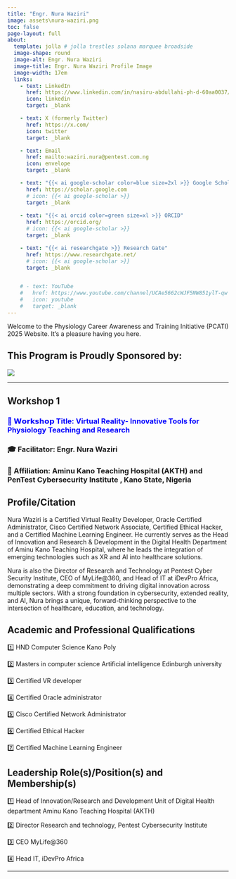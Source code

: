 ```yaml
---
title: "Engr. Nura Waziri"
image: assets\nura-waziri.png
toc: false
page-layout: full
about: 
  template: jolla # jolla trestles solana marquee broadside
  image-shape: round
  image-alt: Engr. Nura Waziri
  image-title: Engr. Nura Waziri Profile Image
  image-width: 17em
  links:
    - text: LinkedIn
      href: https://www.linkedin.com/in/nasiru-abdullahi-ph-d-60aa0037/
      icon: linkedin
      target: _blank

    - text: X (formerly Twitter)
      href: https://x.com/
      icon: twitter
      target: _blank

    - text: Email
      href: mailto:waziri.nura@pentest.com.ng
      icon: envelope
      target: _blank

    - text: "{{< ai google-scholar color=blue size=2xl >}} Google Scholar"
      href: https://scholar.google.com
      # icon: {{< ai google-scholar >}}
      target: _blank
    
    - text: "{{< ai orcid color=green size=xl >}} ORCID"
      href: https://orcid.org/
      # icon: {{< ai google-scholar >}}
      target: _blank

    - text: "{{< ai researchgate >}} Research Gate"
      href: https://www.researchgate.net/
      # icon: {{< ai google-scholar >}}
      target: _blank


    # - text: YouTube
    #   href: https://www.youtube.com/channel/UCAe5662cWJF5NW851ylT-qw
    #   icon: youtube
    #   target: _blank
---
```


Welcome to the Physiology Career Awareness and Training Initiative (PCATI) 2025 Website. It's a pleasure having you here.

## **This Program is Proudly Sponsored by:**

![](assets\the-physiological-society-logo.png)

------------------------------------------------------------------------

::: callout-note
## Workshop 1

### [💬 𝗪𝗼𝗿𝗸𝘀𝗵𝗼𝗽 Title: Virtual Reality- Innovative Tools for Physiology Teaching and Research]{style="color: blue"}

### 🎓 Facilitator: Engr. Nura Waziri

### 🏢 Affiliation: Aminu Kano Teaching Hospital (AKTH) and PenTest Cybersecurity Institute , Kano State, Nigeria
:::

## Profile/Citation

Nura Waziri is a Certified Virtual Reality Developer, Oracle Certified Administrator, Cisco Certified Network Associate, Certified Ethical Hacker, and a Certified Machine Learning Engineer. He currently serves as the Head of Innovation and Research & Development in the Digital Health Department of Aminu Kano Teaching Hospital, where he leads the integration of emerging technologies such as XR and AI into healthcare solutions.

Nura is also the Director of Research and Technology at Pentest Cyber Security Institute, CEO of MyLife@360, and Head of IT at iDevPro Africa, demonstrating a deep commitment to driving digital innovation across multiple sectors. With a strong foundation in cybersecurity, extended reality, and AI, Nura brings a unique, forward-thinking perspective to the intersection of healthcare, education, and technology.

## Academic and Professional Qualifications

1️⃣ HND Computer Science Kano Poly

2️⃣ Masters in computer science Artificial intelligence Edinburgh university 

3️⃣ Certified VR developer 

4️⃣ Certified Oracle administrator

5️⃣ Cisco Certified Network Administrator

6️⃣ Certified Ethical Hacker

7️⃣ Certified Machine Learning Engineer

## Leadership Role(s)/Position(s) and Membership(s)

1️⃣ Head of Innovation/Research and Development Unit of Digital Health department Aminu Kano Teaching Hospital (AKTH)

2️⃣ Director Research and technology, Pentest  Cybersecurity Institute 

3️⃣ CEO MyLife@360

4️⃣ Head IT, iDevPro Africa 




```{=html}
<!-- **Role:** Teaching and Research 

**Teaching Focus:** Training Medical, Allied Health Sciences and core Physiology and Anatomy students.

**Research Focus:** Investigating population specific mutations associated with cardiovascular and other diseases of public health concern

## Current Research Projects
➡️ Investigating genetic predisposition to preeclampsia in Northern Nigeria

➡️ Population Specific Mutations linked to familial hypercholesterolemia. -->
```

------------------------------------------------------------------------